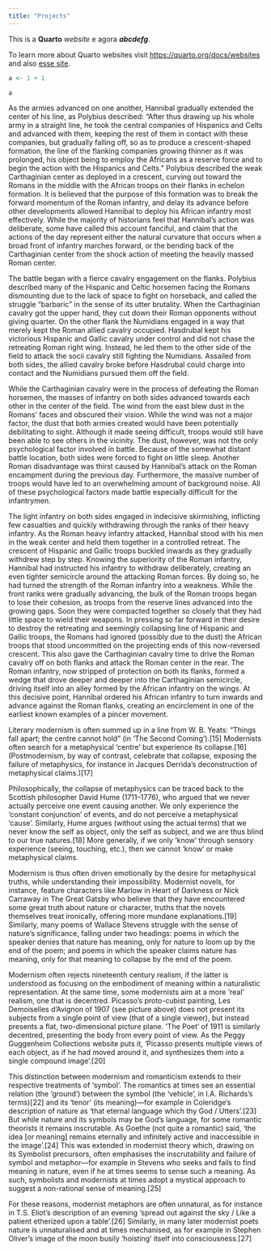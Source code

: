 ```yaml
---
title: "Projects"
---
```


This is a **Quarto** _website_ e  agora **_abcdefg_**.

To learn more about Quarto websites visit <https://quarto.org/docs/websites> and also [esse site](www.folha.com).

```r
a <- 1 + 1

a
```

As the armies advanced on one another, Hannibal gradually extended the center of his line, as Polybius described: "After thus drawing up his whole army in a straight line, he took the central companies of Hispanics and Celts and advanced with them, keeping the rest of them in contact with these companies, but gradually falling off, so as to produce a crescent-shaped formation, the line of the flanking companies growing thinner as it was prolonged, his object being to employ the Africans as a reserve force and to begin the action with the Hispanics and Celts." Polybius described the weak Carthaginian center as deployed in a crescent, curving out toward the Romans in the middle with the African troops on their flanks in echelon formation. It is believed that the purpose of this formation was to break the forward momentum of the Roman infantry, and delay its advance before other developments allowed Hannibal to deploy his African infantry most effectively. While the majority of historians feel that Hannibal's action was deliberate, some have called this account fanciful, and claim that the actions of the day represent either the natural curvature that occurs when a broad front of infantry marches forward, or the bending back of the Carthaginian center from the shock action of meeting the heavily massed Roman center.

The battle began with a fierce cavalry engagement on the flanks. Polybius described many of the Hispanic and Celtic horsemen facing the Romans dismounting due to the lack of space to fight on horseback, and called the struggle "barbaric" in the sense of its utter brutality. When the Carthaginian cavalry got the upper hand, they cut down their Roman opponents without giving quarter. On the other flank the Numidians engaged in a way that merely kept the Roman allied cavalry occupied. Hasdrubal kept his victorious Hispanic and Gallic cavalry under control and did not chase the retreating Roman right wing. Instead, he led them to the other side of the field to attack the socii cavalry still fighting the Numidians. Assailed from both sides, the allied cavalry broke before Hasdrubal could charge into contact and the Numidians pursued them off the field.

While the Carthaginian cavalry were in the process of defeating the Roman horsemen, the masses of infantry on both sides advanced towards each other in the center of the field. The wind from the east blew dust in the Romans' faces and obscured their vision. While the wind was not a major factor, the dust that both armies created would have been potentially debilitating to sight. Although it made seeing difficult, troops would still have been able to see others in the vicinity. The dust, however, was not the only psychological factor involved in battle. Because of the somewhat distant battle location, both sides were forced to fight on little sleep. Another Roman disadvantage was thirst caused by Hannibal's attack on the Roman encampment during the previous day. Furthermore, the massive number of troops would have led to an overwhelming amount of background noise. All of these psychological factors made battle especially difficult for the infantrymen.

The light infantry on both sides engaged in indecisive skirmishing, inflicting few casualties and quickly withdrawing through the ranks of their heavy infantry. As the Roman heavy infantry attacked, Hannibal stood with his men in the weak center and held them together in a controlled retreat. The crescent of Hispanic and Gallic troops buckled inwards as they gradually withdrew step by step. Knowing the superiority of the Roman infantry, Hannibal had instructed his infantry to withdraw deliberately, creating an even tighter semicircle around the attacking Roman forces. By doing so, he had turned the strength of the Roman infantry into a weakness. While the front ranks were gradually advancing, the bulk of the Roman troops began to lose their cohesion, as troops from the reserve lines advanced into the growing gaps. Soon they were compacted together so closely that they had little space to wield their weapons. In pressing so far forward in their desire to destroy the retreating and seemingly collapsing line of Hispanic and Gallic troops, the Romans had ignored (possibly due to the dust) the African troops that stood uncommitted on the projecting ends of this now-reversed crescent. This also gave the Carthaginian cavalry time to drive the Roman cavalry off on both flanks and attack the Roman center in the rear. The Roman infantry, now stripped of protection on both its flanks, formed a wedge that drove deeper and deeper into the Carthaginian semicircle, driving itself into an alley formed by the African infantry on the wings. At this decisive point, Hannibal ordered his African infantry to turn inwards and advance against the Roman flanks, creating an encirclement in one of the earliest known examples of a pincer movement.

Literary modernism is often summed up in a line from W. B. Yeats: "Things fall apart; the centre cannot hold” (in 'The Second Coming').[15] Modernists often search for a metaphysical 'centre' but experience its collapse.[16] (Postmodernism, by way of contrast, celebrate that collapse, exposing the failure of metaphysics, for instance in Jacques Derrida's deconstruction of metaphysical claims.)[17]

Philosophically, the collapse of metaphysics can be traced back to the Scottish philosopher David Hume (1711–1776), who argued that we never actually perceive one event causing another. We only experience the 'constant conjunction' of events, and do not perceive a metaphysical 'cause'. Similarly, Hume argues (without using the actual terms) that we never know the self as object, only the self as subject, and we are thus blind to our true natures.[18] More generally, if we only 'know' through sensory experience (seeing, touching, etc.), then we cannot 'know' or make metaphysical claims.

Modernism is thus often driven emotionally by the desire for metaphysical truths, while understanding their impossibility. Modernist novels, for instance, feature characters like Marlow in Heart of Darkness or Nick Carraway in The Great Gatsby who believe that they have encountered some great truth about nature or character, truths that the novels themselves treat ironically, offering more mundane explanations.[19] Similarly, many poems of Wallace Stevens struggle with the sense of nature's significance, falling under two headings: poems in which the speaker denies that nature has meaning, only for nature to loom up by the end of the poem; and poems in which the speaker claims nature has meaning, only for that meaning to collapse by the end of the poem.

Modernism often rejects nineteenth century realism, if the latter is understood as focusing on the embodiment of meaning within a naturalistic representation. At the same time, some modernists aim at a more 'real' realism, one that is decentred. Picasso's proto-cubist painting, Les Demoiselles d'Avignon of 1907 (see picture above) does not present its subjects from a single point of view (that of a single viewer), but instead presents a flat, two-dimensional picture plane. 'The Poet' of 1911 is similarly decentred, presenting the body from every point of view. As the Peggy Guggenheim Collections website puts it, 'Picasso presents multiple views of each object, as if he had moved around it, and synthesizes them into a single compound image'.[20]

This distinction between modernism and romanticism extends to their respective treatments of 'symbol'. The romantics at times see an essential relation (the 'ground') between the symbol (the 'vehicle', in I.A. Richards's terms)[22] and its 'tenor' (its meaning)—for example in Coleridge's description of nature as 'that eternal language which thy God / Utters'.[23] But while nature and its symbols may be God's language, for some romantic theorists it remains inscrutable. As Goethe (not quite a romantic) said, 'the idea [or meaning] remains eternally and infinitely active and inaccessible in the image'.[24] This was extended in modernist theory which, drawing on its Symbolist precursors, often emphasises the inscrutability and failure of symbol and metaphor—for example in Stevens who seeks and fails to find meaning in nature, even if he at times seems to sense such a meaning. As such, symbolists and modernists at times adopt a mystical approach to suggest a non-rational sense of meaning.[25]

For these reasons, modernist metaphors are often unnatural, as for instance in T.S. Eliot's description of an evening 'spread out against the sky / Like a patient etherized upon a table'.[26] Similarly, in many later modernist poets nature is unnaturalised and at times mechanised, as for example in Stephen Oliver's image of the moon busily 'hoisting' itself into consciousness.[27]